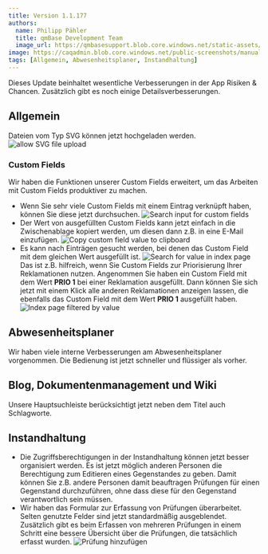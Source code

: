 ---
title: Version 1.1.177
authors:
  name: Philipp Pähler
  title: qmBase Development Team
  image_url: https://qmbasesupport.blob.core.windows.net/static-assets/img/persons/paehler_round.png
image: https://caqadmin.blob.core.windows.net/public-screenshots/manual-screenshots/Screenshot2022-06-29_connectionModal.png
tags: [Allgemein, Abwesenheitsplaner, Instandhaltung]
---

Dieses Update beinhaltet wesentliche Verbesserungen in der App Risiken & Chancen.
Zusätzlich gibt es noch einige Detailsverbesserungen.

<!--truncate-->

## Allgemein

Dateien vom Typ SVG können jetzt hochgeladen werden.
![allow SVG file upload](https://caqadmin.blob.core.windows.net/public-screenshots/manual-screenshots/SVGFiles.png)

### Custom Fields

Wir haben die Funktionen unserer Custom Fields erweitert, um das Arbeiten mit Custom Fields produktiver zu machen.

- Wenn Sie sehr viele Custom Fields mit einem Eintrag verknüpft haben, können Sie diese jetzt durchsuchen.
  ![Search input for custom fields](https://caqadmin.blob.core.windows.net/public-screenshots/manual-screenshots/AB_883_Intern_1.png)
- Der Wert von ausgefüllten Custom Fields kann jetzt einfach in die Zwischenablage kopiert werden, um diesen dann z.B. in eine E-Mail einzufügen.
  ![Copy custom field value to clipboard](https://caqadmin.blob.core.windows.net/public-screenshots/manual-screenshots/AB_883_Intern_2.png)
- Es kann nach Einträgen gesucht werden, bei denen das Custom Field mit dem gleichen Wert ausgefüllt ist.
  ![Search for value in index page](https://caqadmin.blob.core.windows.net/public-screenshots/manual-screenshots/AB_883_Intern_3.png)
  Das ist z.B. hilfreich, wenn Sie Custom Fields zur Priorisierung Ihrer Reklamationen nutzen.
  Angenommen Sie haben ein Custom Field mit dem Wert **PRIO 1** bei einer Reklamation ausgefüllt.
  Dann können Sie sich jetzt mit einem Klick alle anderen Reklamationen anzeigen lassen, die ebenfalls das Custom Field mit dem Wert **PRIO 1** ausgefüllt haben.
  ![Index page filtered by value](https://caqadmin.blob.core.windows.net/public-screenshots/manual-screenshots/AB_883_Intern_4.png)

## Abwesenheitsplaner

Wir haben viele interne Verbesserungen am Abwesenheitsplaner vorgenommen. Die Bedienung ist jetzt schneller und flüssiger als vorher.

## Blog, Dokumentenmanagement und Wiki

Unsere Hauptsuchleiste berücksichtigt jetzt neben dem Titel auch Schlagworte.

## Instandhaltung

- Die Zugriffsberechtigungen in der Instandhaltung können jetzt besser organisiert werden.
  Es ist jetzt möglich anderen Personen die Berechtigung zum Editieren eines Gegenstandes zu geben.
  Damit können Sie z.B. andere Personen damit beauftragen Prüfungen für einen Gegenstand durchzuführen, ohne dass diese für den Gegenstand verantwortlich sein müssen.
- Wir haben das Formular zur Erfassung von Prüfungen überarbeitet. Selten genutzte Felder sind jetzt standardmäßig ausgeblendet.
  Zusätzlich gibt es beim Erfassen von mehreren Prüfungen in einem Schritt eine bessere Übersicht über die Prüfungen, die tatsächlich erfasst wurden.
  ![Prüfung hinzufügen](https://caqadmin.blob.core.windows.net/public-screenshots/manual-screenshots/20220531-addInspections.gif)
